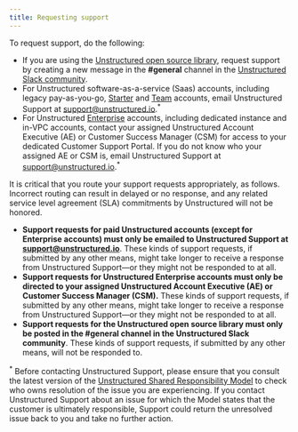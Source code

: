 ```yaml
---
title: Requesting support
---
```


To request support, do the following:

- If you are using the [Unstructured open source library](/open-source/introduction/overview), 
  request support by creating a new message in the **#general** 
  channel in the [Unstructured Slack community](https://short.unstructured.io/pzw05l7).
- For Unstructured software-as-a-service (Saas) accounts, including legacy pay-as-you-go, 
  [Starter](https://unstructured.io/pricing) and [Team](https://unstructured.io/pricing) accounts, 
  email Unstructured Support at [support@unstructured.io](mailto:support@unstructured.io).<sup>*</sup>
- For Unstructured [Enterprise](/enterprise/overview) accounts, including dedicated instance and in-VPC accounts, 
  contact your assigned Unstructured Account Executive (AE) or Customer Success Manager (CSM) for access to your 
  dedicated Customer Support Portal. 
  If you do not know who your assigned AE or CSM is, 
  email Unstructured Support at [support@unstructured.io](mailto:support@unstructured.io).<sup>*</sup>

It is critical that you route your support requests appropriately, as follows. Incorrect routing can result in delayed or no response, and 
any related service level agreement (SLA) commitments by Unstructured will not be honored.

- **Support requests for paid Unstructured accounts (except for Enterprise accounts) must only be emailed to Unstructured Support at 
  [support@unstructured.io](mailto:support@unstructured.io)**. These kinds of support requests, if submitted by any other means, 
  might take longer to receive a response from Unstructured Support&mdash;or they might not be responded to at all.
- **Support requests for Unstructured Enterprise accounts must only be directed to your 
  assigned Unstructured Account Executive (AE) or Customer Success Manager (CSM).** These kinds of support requests, if submitted by any other means, 
  might take longer to receive a response from Unstructured Support&mdash;or they might not be responded to at all.
- **Support requests for the Unstructured open source library must only be posted in the #general channel in the Unstructured Slack community**. 
  These kinds of support requests, if submitted by any other means, will not be responded to.

<sup>*</sup> Before contacting Unstructured Support, please ensure that you consult the 
latest version of the [Unstructured Shared Responsibility Model](/support/shared-responsibility) to check 
who owns resolution of the issue you are experiencing. If you contact Unstructured Support about an issue for 
which the Model states that the customer is ultimately responsible, Support could return the unresolved issue 
back to you and take no further action.